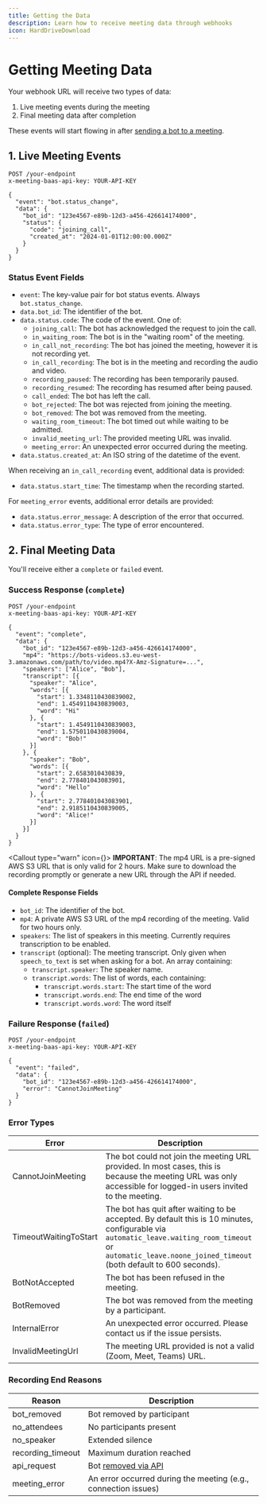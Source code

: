 ```yaml
---
title: Getting the Data
description: Learn how to receive meeting data through webhooks
icon: HardDriveDownload
---
```



# Getting Meeting Data

Your webhook URL will receive two types of data:
1. Live meeting events during the meeting
2. Final meeting data after completion

These events will start flowing in after [sending a bot to a meeting](/docs/api/getting-started/sending-a-bot).

## 1. Live Meeting Events

```http
POST /your-endpoint
x-meeting-baas-api-key: YOUR-API-KEY

{
  "event": "bot.status_change",
  "data": {
    "bot_id": "123e4567-e89b-12d3-a456-426614174000",
    "status": {
      "code": "joining_call",
      "created_at": "2024-01-01T12:00:00.000Z"
    }
  }
}
```

### Status Event Fields

- `event`: The key-value pair for bot status events. Always `bot.status_change`.
- `data.bot_id`: The identifier of the bot.
- `data.status.code`: The code of the event. One of:
  - `joining_call`: The bot has acknowledged the request to join the call.
  - `in_waiting_room`: The bot is in the "waiting room" of the meeting.
  - `in_call_not_recording`: The bot has joined the meeting, however it is not recording yet.
  - `in_call_recording`: The bot is in the meeting and recording the audio and video.
  - `recording_paused`: The recording has been temporarily paused.
  - `recording_resumed`: The recording has resumed after being paused.
  - `call_ended`: The bot has left the call.
  - `bot_rejected`: The bot was rejected from joining the meeting.
  - `bot_removed`: The bot was removed from the meeting.
  - `waiting_room_timeout`: The bot timed out while waiting to be admitted.
  - `invalid_meeting_url`: The provided meeting URL was invalid.
  - `meeting_error`: An unexpected error occurred during the meeting.
- `data.status.created_at`: An ISO string of the datetime of the event.

When receiving an `in_call_recording` event, additional data is provided:
- `data.status.start_time`: The timestamp when the recording started.

For `meeting_error` events, additional error details are provided:
- `data.status.error_message`: A description of the error that occurred.
- `data.status.error_type`: The type of error encountered.

## 2. Final Meeting Data

You'll receive either a `complete` or `failed` event.

### Success Response (`complete`)
```http
POST /your-endpoint
x-meeting-baas-api-key: YOUR-API-KEY

{
  "event": "complete",
  "data": {
    "bot_id": "123e4567-e89b-12d3-a456-426614174000",
    "mp4": "https://bots-videos.s3.eu-west-3.amazonaws.com/path/to/video.mp4?X-Amz-Signature=...",
    "speakers": ["Alice", "Bob"],
    "transcript": [{
      "speaker": "Alice",
      "words": [{
        "start": 1.3348110430839002,
        "end": 1.4549110430839003,
        "word": "Hi"
      }, {
        "start": 1.4549110430839003,
        "end": 1.5750110430839004,
        "word": "Bob!"
      }]
    }, {
      "speaker": "Bob",
      "words": [{
        "start": 2.6583010430839,
        "end": 2.778401043083901,
        "word": "Hello"
      }, {
        "start": 2.778401043083901,
        "end": 2.9185110430839005,
        "word": "Alice!"
      }]
    }]
  }
}
```

<Callout type="warn" icon={<AlertTriangle className="h-5 w-5" />}>
  **IMPORTANT**: The mp4 URL is a pre-signed AWS S3 URL that is only valid for 2 hours. Make sure to download the recording promptly or generate a new URL through the API if needed.
</Callout>

#### Complete Response Fields

- `bot_id`: The identifier of the bot.
- `mp4`: A private AWS S3 URL of the mp4 recording of the meeting. Valid for two hours only.
- `speakers`: The list of speakers in this meeting. Currently requires transcription to be enabled.
- `transcript` (optional): The meeting transcript. Only given when `speech_to_text` is set when asking for a bot. An array containing:
  - `transcript.speaker`: The speaker name.
  - `transcript.words`: The list of words, each containing:
    - `transcript.words.start`: The start time of the word
    - `transcript.words.end`: The end time of the word
    - `transcript.words.word`: The word itself

### Failure Response (`failed`)
```http
POST /your-endpoint
x-meeting-baas-api-key: YOUR-API-KEY

{
  "event": "failed",
  "data": {
    "bot_id": "123e4567-e89b-12d3-a456-426614174000",
    "error": "CannotJoinMeeting"
  }
}
```

### Error Types
| Error | Description |
|-------|-------------|
| CannotJoinMeeting | The bot could not join the meeting URL provided. In most cases, this is because the meeting URL was only accessible for logged-in users invited to the meeting. |
| TimeoutWaitingToStart | The bot has quit after waiting to be accepted. By default this is 10 minutes, configurable via `automatic_leave.waiting_room_timeout` or `automatic_leave.noone_joined_timeout` (both default to 600 seconds). |
| BotNotAccepted | The bot has been refused in the meeting. |
| BotRemoved | The bot was removed from the meeting by a participant. |
| InternalError | An unexpected error occurred. Please contact us if the issue persists. |
| InvalidMeetingUrl | The meeting URL provided is not a valid (Zoom, Meet, Teams) URL. |

### Recording End Reasons
| Reason | Description |
|--------|-------------|
| bot_removed | Bot removed by participant |
| no_attendees | No participants present |
| no_speaker | Extended silence |
| recording_timeout | Maximum duration reached |
| api_request | Bot [removed via API](/docs/api/getting-started/removing-a-bot) |
| meeting_error | An error occurred during the meeting (e.g., connection issues) |
